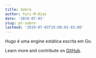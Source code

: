 ```yaml
---
title: Sobre
author: Yuri-M-Dias
date: '2019-07-03'
slug: pt-sobre
lastmod: '2019-07-03T19:00:02-03:00'
---
```


Hugo é uma engine estática escrita em Go.

Learn more and contribute on [GitHub](https://github.com/gohugoio).
